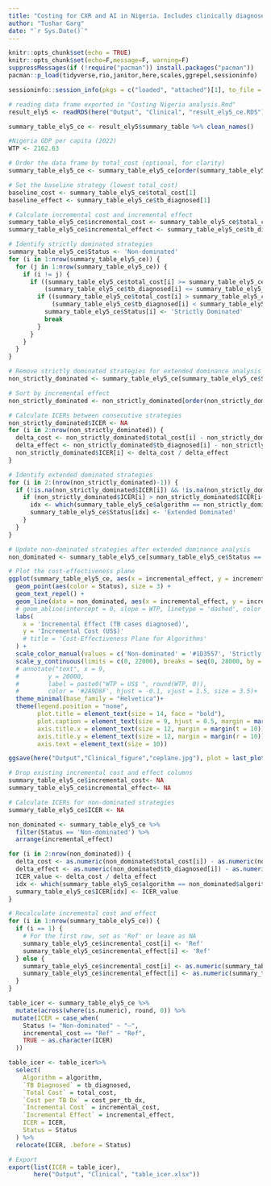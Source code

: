 ```yaml
---
title: "Costing for CXR and AI in Nigeria. Includes clinically diagnosed patients. Visualization."
author: "Tushar Garg"
date: "`r Sys.Date()`"
---
```


```r
knitr::opts_chunk$set(echo = TRUE)
knitr::opts_chunk$set(echo=F,message=F, warning=F)
suppressMessages(if (!require("pacman")) install.packages("pacman"))
pacman::p_load(tidyverse,rio,janitor,here,scales,ggrepel,sessioninfo)

```

```r
sessioninfo::session_info(pkgs = c("loaded", "attached")[1], to_file = here("Session info","Costing_Nigeria_analysis_with clinicaldx_viz_session_info.txt"))
```

```r
# reading data frame exported in "Costing Nigeria analysis.Rmd"
result_ely5 <- readRDS(here("Output", "Clinical", "result_ely5_ce.RDS"))

summary_table_ely5_ce <- result_ely5$summary_table %>% clean_names()

#Nigeria GDP per capita (2022)
WTP <- 2162.63 

# Order the data frame by total_cost (optional, for clarity)
summary_table_ely5_ce <- summary_table_ely5_ce[order(summary_table_ely5_ce$total_cost), ]

# Set the baseline strategy (lowest total_cost)
baseline_cost <- summary_table_ely5_ce$total_cost[1]
baseline_effect <- summary_table_ely5_ce$tb_diagnosed[1]

# Calculate incremental cost and incremental effect
summary_table_ely5_ce$incremental_cost <- summary_table_ely5_ce$total_cost - baseline_cost
summary_table_ely5_ce$incremental_effect <- summary_table_ely5_ce$tb_diagnosed - baseline_effect

# Identify strictly dominated strategies
summary_table_ely5_ce$Status <- 'Non-dominated'
for (i in 1:nrow(summary_table_ely5_ce)) {
  for (j in 1:nrow(summary_table_ely5_ce)) {
    if (i != j) {
      if ((summary_table_ely5_ce$total_cost[i] >= summary_table_ely5_ce$total_cost[j]) &&
          (summary_table_ely5_ce$tb_diagnosed[i] <= summary_table_ely5_ce$tb_diagnosed[j])) {
        if ((summary_table_ely5_ce$total_cost[i] > summary_table_ely5_ce$total_cost[j]) ||
            (summary_table_ely5_ce$tb_diagnosed[i] < summary_table_ely5_ce$tb_diagnosed[j])) {
          summary_table_ely5_ce$Status[i] <- 'Strictly Dominated'
          break
        }
      }
    }
  }
}

# Remove strictly dominated strategies for extended dominance analysis
non_strictly_dominated <- summary_table_ely5_ce[summary_table_ely5_ce$Status != 'Strictly Dominated', ]

# Sort by incremental effect
non_strictly_dominated <- non_strictly_dominated[order(non_strictly_dominated$incremental_effect), ]

# Calculate ICERs between consecutive strategies
non_strictly_dominated$ICER <- NA
for (i in 2:nrow(non_strictly_dominated)) {
  delta_cost <- non_strictly_dominated$total_cost[i] - non_strictly_dominated$total_cost[i-1]
  delta_effect <- non_strictly_dominated$tb_diagnosed[i] - non_strictly_dominated$tb_diagnosed[i-1]
  non_strictly_dominated$ICER[i] <- delta_cost / delta_effect
}

# Identify extended dominated strategies
for (i in 2:(nrow(non_strictly_dominated)-1)) {
  if (!is.na(non_strictly_dominated$ICER[i]) && !is.na(non_strictly_dominated$ICER[i+1])) {
    if (non_strictly_dominated$ICER[i] > non_strictly_dominated$ICER[i+1]) {
      idx <- which(summary_table_ely5_ce$algorithm == non_strictly_dominated$algorithm[i])
      summary_table_ely5_ce$Status[idx] <- 'Extended Dominated'
    }
  }
}

# Update non-dominated strategies after extended dominance analysis
non_dominated <- summary_table_ely5_ce[summary_table_ely5_ce$Status == 'Non-dominated', ]

# Plot the cost-effectiveness plane
ggplot(summary_table_ely5_ce, aes(x = incremental_effect, y = incremental_cost, label = algorithm)) +
  geom_point(aes(color = Status), size = 3) +
  geom_text_repel() +
  geom_line(data = non_dominated, aes(x = incremental_effect, y = incremental_cost), color = '#264653', linetype = 'dotted') +
  # geom_abline(intercept = 0, slope = WTP, linetype = 'dashed', color = '#2A9D8F', size = 0.7)+
  labs(
    x = 'Incremental Effect (TB cases diagnosed)',
    y = 'Incremental Cost (US$)'
    # title = 'Cost-Effectiveness Plane for Algorithms'
  ) +
  scale_color_manual(values = c('Non-dominated' = '#1D3557', 'Strictly Dominated' = '#B22222', 'Extended Dominated' = '#F4A261')) +
  scale_y_continuous(limits = c(0, 22000), breaks = seq(0, 28000, by = 5000), labels = scales::dollar_format()) +  
  # annotate("text", x = 9, 
  #        y = 20000, 
  #        label = paste0("WTP = US$ ", round(WTP, 0)), 
  #        color = '#2A9D8F', hjust = -0.1, vjust = 1.5, size = 3.5)+
  theme_minimal(base_family = "Helvetica")+
  theme(legend.position = "none",
        plot.title = element_text(size = 14, face = "bold"),
        plot.caption = element_text(size = 9, hjust = 0.5, margin = margin(t = 10)),
        axis.title.x = element_text(size = 12, margin = margin(t = 10)),
        axis.title.y = element_text(size = 12, margin = margin(r = 10)),
        axis.text = element_text(size = 10))

ggsave(here("Output","Clinical_figure","ceplane.jpg"), plot = last_plot(), width = 9, height = 6, dpi = 600)
```

```r
# Drop existing incremental cost and effect columns
summary_table_ely5_ce$incremental_cost<- NA
summary_table_ely5_ce$incremental_effect<- NA

# Calculate ICERs for non-dominated strategies
summary_table_ely5_ce$ICER <- NA

non_dominated <- summary_table_ely5_ce %>%
  filter(Status == 'Non-dominated') %>%
  arrange(incremental_effect)

for (i in 2:nrow(non_dominated)) {
  delta_cost <- as.numeric(non_dominated$total_cost[i]) - as.numeric(non_dominated$total_cost[i - 1])
  delta_effect <- as.numeric(non_dominated$tb_diagnosed[i]) - as.numeric(non_dominated$tb_diagnosed[i - 1])
  ICER_value <- delta_cost / delta_effect
  idx <- which(summary_table_ely5_ce$algorithm == non_dominated$algorithm[i])
  summary_table_ely5_ce$ICER[idx] <- ICER_value
}

# Recalculate incremental cost and effect
for (i in 1:nrow(summary_table_ely5_ce)) {
  if (i == 1) {
    # For the first row, set as 'Ref' or leave as NA
    summary_table_ely5_ce$incremental_cost[i] <- 'Ref'
    summary_table_ely5_ce$incremental_effect[i] <- 'Ref'
  } else {
    summary_table_ely5_ce$incremental_cost[i] <- as.numeric(summary_table_ely5_ce$total_cost[i]) - as.numeric(summary_table_ely5_ce$total_cost[i - 1])
    summary_table_ely5_ce$incremental_effect[i] <- as.numeric(summary_table_ely5_ce$tb_diagnosed[i]) - as.numeric(summary_table_ely5_ce$tb_diagnosed[i - 1])
  }
}

table_icer <- summary_table_ely5_ce %>%
  mutate(across(where(is.numeric), round, 0)) %>% 
 mutate(ICER = case_when(
    Status != "Non-dominated" ~ "—",
    incremental_cost == "Ref" ~ "Ref",
    TRUE ~ as.character(ICER)
  ))

table_icer <- table_icer%>% 
  select(
    Algorithm = algorithm,
    `TB Diagnosed` = tb_diagnosed,
    `Total Cost` = total_cost,
    `Cost per TB Dx` = cost_per_tb_dx,
    `Incremental Cost` = incremental_cost,
    `Incremental Effect` = incremental_effect,
    ICER = ICER,
    Status = Status
  ) %>%
  relocate(ICER, .before = Status)

# Export
export(list(ICER = table_icer),
       here("Output", "Clinical", "table_icer.xlsx"))
```
